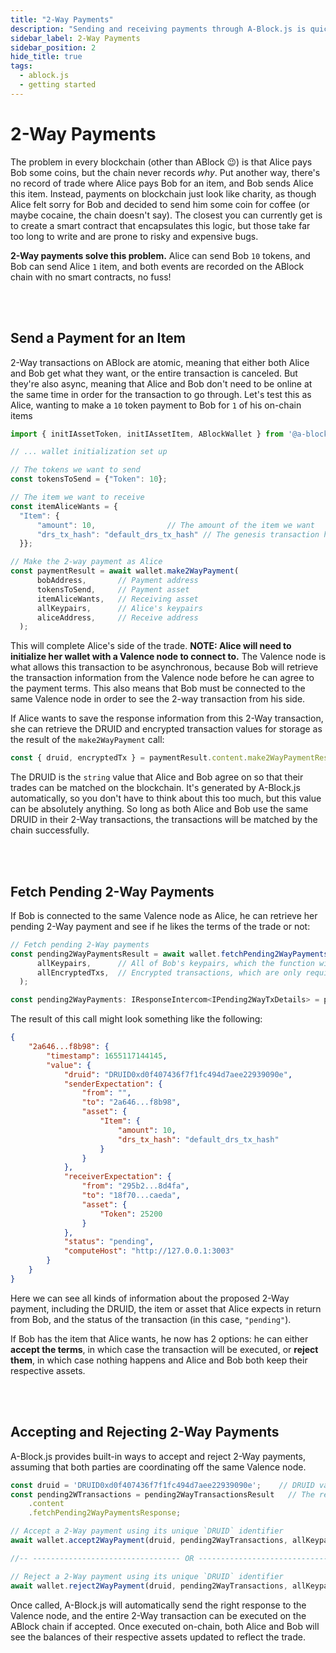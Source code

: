 ```yaml
---
title: "2-Way Payments"
description: "Sending and receiving payments through A-Block.js is quick and simple"
sidebar_label: 2-Way Payments
sidebar_position: 2
hide_title: true
tags:
  - ablock.js
  - getting started
---
```


# 2-Way Payments

The problem in every blockchain (other than ABlock 😉) is that Alice pays Bob some coins, but the chain never records _why_. Put another way, there's no record of trade where Alice pays Bob 
for an item, and Bob sends Alice this item. Instead, payments on blockchain just look like charity, as though Alice felt sorry for Bob and decided to send him some coin for coffee (or maybe cocaine, the chain doesn't say). 
The closest you can currently get is to create a smart contract that encapsulates this logic, but those take far too long to write and are prone to risky 
and expensive bugs. 

**2-Way payments solve this problem.** Alice can send Bob `10` tokens, and Bob can send Alice `1` item, and both events are recorded on the ABlock chain with no smart contracts, no fuss!

<br></br>

## Send a Payment for an Item

2-Way transactions on ABlock are atomic, meaning that either both Alice and Bob get what they want, or the entire transaction is canceled. But they're also async, meaning that Alice and Bob don't need to be online 
at the same time in order for the transaction to go through. Let's test this as Alice, wanting to make a `10` token payment to Bob for `1` of his on-chain items

```javascript
import { initIAssetToken, initIAssetItem, ABlockWallet } from '@a-block/a-blockjs';

// ... wallet initialization set up

// The tokens we want to send
const tokensToSend = {"Token": 10};

// The item we want to receive
const itemAliceWants = {
  "Item": {
      "amount": 10,                // The amount of the item we want
      "drs_tx_hash": "default_drs_tx_hash" // The genesis transaction hash for the item, its identifier on-chain
  }};

// Make the 2-way payment as Alice
const paymentResult = await wallet.make2WayPayment(
      bobAddress,       // Payment address
      tokensToSend,     // Payment asset
      itemAliceWants,   // Receiving asset
      allKeypairs,      // Alice's keypairs
      aliceAddress,     // Receive address
  );
```

This will complete Alice's side of the trade. **NOTE: Alice will need to initialize her wallet with a Valence node to connect to.** The Valence node is what allows this transaction to be asynchronous, because Bob will 
retrieve the transaction information from the Valence node before he can agree to the payment terms. This also means that Bob must be connected to the same Valence node in order to see the 2-way transaction from his side.

If Alice wants to save the response information from this 2-Way transaction, she can retrieve the DRUID and encrypted transaction values for storage as the result of the `make2WayPayment` call:

```javascript
const { druid, encryptedTx } = paymentResult.content.make2WayPaymentResponse;
```

The DRUID is the `string` value that Alice and Bob agree on so that their trades can be matched on the blockchain. It's generated by A-Block.js automatically, so you don't have to think about this too much, but this value 
can be absolutely anything. So long as both Alice and Bob use the same DRUID in their 2-Way transactions, the transactions will be matched by the chain successfully.

<br></br>

## Fetch Pending 2-Way Payments

If Bob is connected to the same Valence node as Alice, he can retrieve her pending 2-Way payment and see if he likes the terms of the trade or not:

```javascript
// Fetch pending 2-Way payments
const pending2WayPaymentsResult = await wallet.fetchPending2WayPayments(
      allKeypairs,      // All of Bob's keypairs, which the function will pull addresses from
      allEncryptedTxs,  // Encrypted transactions, which are only required if they've been saved by Bob before
  );

const pending2WayPayments: IResponseIntercom<IPending2WayTxDetails> = pending2WayPaymentsResult.content.fetchPending2WayPaymentsResponse;
```

The result of this call might look something like the following:

```json
{
    "2a646...f8b98": {
        "timestamp": 1655117144145,
        "value": {
            "druid": "DRUID0xd0f407436f7f1fc494d7aee22939090e",
            "senderExpectation": {
                "from": "",
                "to": "2a646...f8b98",
                "asset": {
                    "Item": {
                        "amount": 10,
                        "drs_tx_hash": "default_drs_tx_hash"
                    }
                }
            },
            "receiverExpectation": {
                "from": "295b2...8d4fa",
                "to": "18f70...caeda",
                "asset": {
                    "Token": 25200
                }
            },
            "status": "pending",
            "computeHost": "http://127.0.0.1:3003"
        }
    }
}
```

Here we can see all kinds of information about the proposed 2-Way payment, including the DRUID, the item or asset that Alice expects in return from Bob, and the status of the transaction (in this case, `"pending"`). 

If Bob has the item that Alice wants, he now has 2 options: he can either **accept the terms**, in which case the transaction will be executed, or **reject them**, in which case nothing happens and Alice and Bob both keep their 
respective assets.

<br></br>

## Accepting and Rejecting 2-Way Payments

A-Block.js provides built-in ways to accept and reject 2-Way payments, assuming that both parties are coordinating off the same Valence node. 

```javascript
const druid = 'DRUID0xd0f407436f7f1fc494d7aee22939090e';    // DRUID value that matches Alice and Bob's transactions
const pending2WTransactions = pending2WayTransactionsResult   // The response we received from fetching pending 2-Way payments
    .content
    .fetchPending2WayPaymentsResponse;   

// Accept a 2-Way payment using its unique `DRUID` identifier
await wallet.accept2WayPayment(druid, pending2WayTransactions, allKeypairs);

//-- --------------------------------- OR ---------------------------------- --//

// Reject a 2-Way payment using its unique `DRUID` identifier
await wallet.reject2WayPayment(druid, pending2WayTransactions, allKeypairs);
```

Once called, A-Block.js will automatically send the right response to the Valence node, and the entire 2-Way transaction can be executed on the ABlock chain if accepted. Once executed on-chain, 
both Alice and Bob will see the balances of their respective assets updated to reflect the trade.
